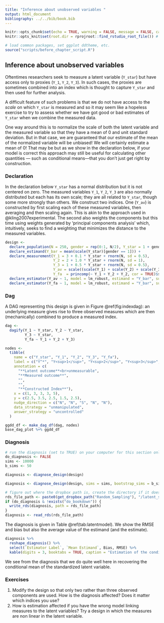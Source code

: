 ```yaml
---
title: "Inference about unobserved variables "
output: html_document
bibliography: ../../bib/book.bib 
---
```


<!-- note do_bookdown is set in index.rmd, so we know if you're running just this .Rmd or compiling the book-->
```r
knitr::opts_chunk$set(echo = TRUE, warning = FALSE, message = FALSE, cache = FALSE)
knitr::opts_knit$set(root.dir = rprojroot::find_rstudio_root_file()) # files are all relative to RStudio project home
```

```r
# load common packages, set ggplot ddtheme, etc.
source("scripts/before_chapter_script.R")
```

<!-- start post here, do not edit above -->

## Inference about unobserved variables 

Oftentimes researchers seek to measure a latent variable (`Y_star`) but have access only to proxies  (`Y_1`, `Y_2`, `Y_3`). In such cases, the proxies are sometimes combined into an index which is thought to capture `Y_star` and then used for further analysis.

A difficult feature of such problems is that we do not have access to the *scale* on which `Y_star` is measured and so it may seem like a hopeless exercise to try to assess whether we have got good or bad estimates of `Y_star` when we combine the measured data. 

One way around this is to normalize the scale of both the latent variable and the measured variable so that they have a mean of 0 and unit standard deviation. But in that case, we are guaranteed that our estimate of the mean of the normalized variable will be unbiased! We will certainly estimate a mean of 0! That may be but as we show in the declaration below, if your model is correct this approach may still be useful for calculating other quantities --- such as conditional means---that you don't just get right by construction.  

### Declaration

In the declaration below `Y_star` has a normal distribution but it is not centered on zero. The measured variables `Y_1`, `Y_2`, `Y_3` are also normally distributed but each has its own scale; they are all related to `Y_star`, though some more strongly than others. We construct two indices. One (`Y_av`) is constructed by first scaling each of these measured variables, then averaging and then scaling again. This is akin to the approach used in @kling2007experimental. The second also weights the components but this time using weights generated by 'principal components analysis' which, intuitively, seeks to find a weighting that minimizes the distance to the measured variables. 

```r

design <-
  declare_population(N = 250, gender = rep(0:1, N/2), Y_star = 1 + gender + 2* rnorm(N)) +
  declare_estimand(Y_bar = mean(scale(Y_star)[gender == 1])) + 
  declare_measurement(Y_1 = 3 + 0.1 * Y_star + rnorm(N, sd = 0.5),
                      Y_2 = 2 + 1.0 * Y_star + rnorm(N, sd = 1),
                      Y_3 = 1 + 0.5 * Y_star + rnorm(N, sd = 0.5),
                      Y_av = scale((scale(Y_1) + scale(Y_2) + scale(Y_3))),
                      Y_fa  = princomp(~ Y_1 + Y_2 + Y_2, cor = TRUE)$scores[,1]) + 
  declare_estimator(Y_av ~ 1, model = lm_robust, estimand = "Y_bar", subset = gender ==1, label = "Average") +
  declare_estimator(Y_fa ~ 1, model = lm_robust, estimand = "Y_bar", subset = gender ==1, label = "principal components")

```

### Dag

A DAG representing this design is given in Figure \@ref(fig:indexdag): an underlying measure gives rise to three observed measures which are then (mechanically) combined to produce a measured index.

```r

dag <-
  dagify(Y_1 ~ Y_star, Y_2 ~ Y_star, 
         Y_3 ~ Y_star, 
         Y_fa ~ Y_1 + Y_2 + Y_3)

nodes <-
  tibble(
    name = c("Y_star", "Y_1", "Y_2", "Y_3", "Y_fa"),
    label = c("Y^*", "Y<sup>1</sup>", "Y<sup>2</sup>", "Y<sup>3</sup>", "I"),
    annotation = c(
      "**Latent outcome**<br>unmeasurable",
      "**Measured outcome**",
      "",
      "",
      "**Constructed Index**"),
    x = c(1, 3, 3, 3, 5),
    y = c(2.5, 3.5, 2.5, 1.5, 2.5),
    nudge_direction = c("N", "N", "S", "N", "N"),
    data_strategy = "unmanipulated",
    answer_strategy = "uncontrolled"
  )

ggdd_df <- make_dag_df(dag, nodes)
base_dag_plot %+% ggdd_df
```

### Diagnosis

<!-- `r flagit()` -->
<!-- Perhaps a good psychometric example would be worthwhile to explore here? Or an education example? -->


<!-- make sure to rename the section title below -->

```r
# run the diagnosis (set to TRUE) on your computer for this section only before pushing to Github. no diagnosis will ever take place on github.
do_diagnosis <- FALSE
sims <- 10000
b_sims <- 50
```


```r
diagnosis <- diagnose_design(design) 
```


```r
diagnosis <- diagnose_design(design, sims = sims, bootstrap_sims = b_sims) 
```

```r
# figure out where the dropbox path is, create the directory if it doesn't exist, and name the RDS file
rds_file_path <- paste0(get_dropbox_path("Random_Sampling"), "/latent_sims.RDS")
if (do_diagnosis & !exists("do_bookdown")) {
  write_rds(diagnosis, path = rds_file_path)
}
diagnosis <- read_rds(rds_file_path)
```

The diagnosis is given in Table \@ref(tab:latentmodel). We show the RMSE and bias but also the average value of the estimand (and the estimate).

```r
diagnosis %>%
  reshape_diagnosis() %>%
  select(`Estimator Label`, `Mean Estimand`, Bias, RMSE) %>%
  kable(digits = 3, booktabs = TRUE, caption = "Estimation of the conditional mean of a normalized latent variable")
```


We see from the diagnosis that we do quite well here in recovering the conditional mean of the standardized latent variable.  


### Exercises

1. Modify the design so that only two rather than three observed components are used. How is the diagnosis affected? Does it matter which indices you use?
<!-- 2. Try to modify the design so that (a) indices are generated by a factor analysis procedure and (b) the different indices vary in the extent to which they are correlated with each other. -->
2. How is estimation affected if you have the wrong model linking measures to the latent variables? Try a design in which the measures are non linear in the latent variable. 

